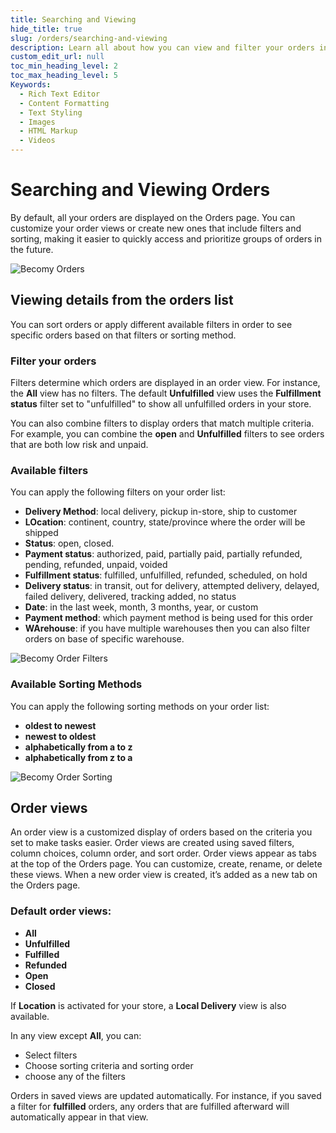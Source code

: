 ```yaml
---
title: Searching and Viewing
hide_title: true
slug: /orders/searching-and-viewing
description: Learn all about how you can view and filter your orders in admin dashboard.
custom_edit_url: null
toc_min_heading_level: 2
toc_max_heading_level: 5
Keywords:
  - Rich Text Editor
  - Content Formatting
  - Text Styling
  - Images
  - HTML Markup
  - Videos
---
```



<head>
  <meta
    property="twitter:description"
    content="Learn all about how you can view and filter your orders in admin dashboard."
  />
  <meta
    property="og:url"
    content="https://docs-becomy.surge.sh/orders/searching-and-viewing/"
  />
  <link rel="canonical" href="https://docs-becomy.surge.sh/orders" />
  <link
    rel="alternate"
    href="https://docs-becomy.surge.sh/orders/fr"
    hreflang="fr"
  />
</head>

# Searching and Viewing Orders

By default, all your orders are displayed on the Orders page. You can customize your order views or create new ones that include filters and sorting, making it easier to quickly access and prioritize groups of orders in the future.

![Becomy Orders](../../static/img/order-filters.png)

## Viewing details from the orders list

You can sort orders or apply different available filters in order to see specific orders based on that filters or sorting method.

### Filter your orders

Filters determine which orders are displayed in an order view. For instance, the **All** view has no filters. The default **Unfulfilled** view uses the **Fulfillment status** filter set to "unfulfilled" to show all unfulfilled orders in your store.

You can also combine filters to display orders that match multiple criteria. For example, you can combine the **open** and **Unfulfilled** filters to see orders that are both low risk and unpaid.

### Available filters

You can apply the following filters on your order list:

- **Delivery Method**: local delivery, pickup in-store, ship to customer
- **LOcation**: continent, country, state/province where the order will be shipped
- **Status**: open, closed.
- **Payment status**: authorized, paid, partially paid, partially refunded, pending, refunded, unpaid, voided
- **Fulfillment status**: fulfilled, unfulfilled, refunded, scheduled, on hold
- **Delivery status**: in transit, out for delivery, attempted delivery, delayed, failed delivery, delivered, tracking added, no status
- **Date**: in the last week, month, 3 months, year, or custom
- **Payment method**: which payment method is being used for this order
- **WArehouse**: if you have multiple warehouses then you can also filter orders on base of specific warehouse.

![Becomy Order Filters](../../static/img/orders-filtering.png)

### Available Sorting Methods

You can apply the following sorting methods on your order list:

- **oldest to newest**
- **newest to oldest**
- **alphabetically from a to z**
- **alphabetically from z to a**

![Becomy Order Sorting](../../static/img/orders-sorting.png)

## Order views

An order view is a customized display of orders based on the criteria you set to make tasks easier. Order views are created using saved filters, column choices, column order, and sort order. Order views appear as tabs at the top of the Orders page. You can customize, create, rename, or delete these views. When a new order view is created, it’s added as a new tab on the Orders page.

### Default order views:

- **All**
- **Unfulfilled**
- **Fulfilled**
- **Refunded**
- **Open**
- **Closed**

If **Location** is activated for your store, a **Local Delivery** view is also available.

In any view except **All**, you can:

- Select filters
- Choose sorting criteria and sorting order
- choose any of the filters

Orders in saved views are updated automatically. For instance, if you saved a filter for **fulfilled** orders, any orders that are fulfilled afterward will automatically appear in that view.
